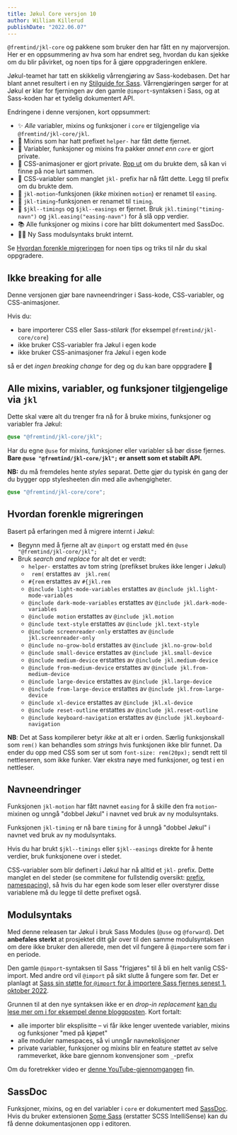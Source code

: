 ```yaml
---
title: Jøkul Core versjon 10
author: William Killerud
publishDate: "2022.06.07"
---
```


<Ingress>
    <code>@fremtind/jkl-core</code> og pakkene som bruker den har fått en ny majorversjon. Her er en oppsummering av hva
    som har endret seg, hvordan du kan sjekke om du blir påvirket, og noen tips for å gjøre oppgraderingen enklere.
</Ingress>

Jøkul-teamet har tatt en skikkelig vårrengjøring av Sass-kodebasen. Det har blant annet resultert i en ny [Stilguide for Sass](/guider/sass). Vårrengjøringen sørger for at Jøkul er klar for fjerningen av den gamle `@import`-syntaksen i Sass, og at Sass-koden har et tydelig dokumentert API.

Endringene i denne versjonen, kort oppsummert:

-   ✨ _Alle_ variabler, mixins og funksjoner i `core` er tilgjengelige via `@fremtind/jkl-core/jkl`.
-   🛑 Mixins som har hatt prefixet `helper-` har fått dette fjernet.
-   🛑 Variabler, funksjoner og mixins fra pakker _annet enn `core`_ er gjort private.
-   🛑 CSS-animasjoner er gjort private. [Rop ut](https://github.com/fremtind/jokul/discussions) om du brukte dem, så kan vi finne på noe lurt sammen.
-   🛑 CSS-variabler som manglet `jkl-` prefix har nå fått dette. Legg til prefix om du brukte dem.
-   🛑 `jkl-motion`-funksjonen (_ikke_ mixinen `motion`) er renamet til `easing`.
-   🛑 `jkl-timing`-funksjonen er renamet til `timing`.
-   🛑 `$jkl--timings` og `$jkl--easings` er fjernet. Bruk `jkl.timing("timing-navn")` og `jkl.easing("easing-navn")` for å slå opp verdier.
-   📚 Alle funksjoner og mixins i core har blitt dokumentert med SassDoc.
-   👷‍♂️ Ny Sass modulsyntaks brukt internt.

Se [Hvordan forenkle migreringen](#hvordan-forenkle-migreringen) for noen tips og triks til når du skal oppgradere.

## Ikke breaking for alle

Denne versjonen gjør bare navneendringer i Sass-kode, CSS-variabler, og CSS-animasjoner.

Hvis du:

-   bare importerer CSS eller Sass-_stilark_ (for eksempel `@fremtind/jkl-core/core`)
-   ikke bruker CSS-variabler fra Jøkul i egen kode
-   ikke bruker CSS-animasjoner fra Jøkul i egen kode

så er det _ingen breaking change_ for deg og du kan bare oppgradere 🥳

## Alle mixins, variabler, og funksjoner tilgjengelige via `jkl`

Dette skal være alt du trenger fra nå for å bruke mixins, funksjoner og variabler fra Jøkul:

```scss
@use "@fremtind/jkl-core/jkl";
```

Har du egne `@use` for mixins, funksjoner eller variabler så bør disse fjernes. **Bare `@use "@fremtind/jkl-core/jkl";` er ansett som et stabilt API.**

**NB:** du må fremdeles hente _styles_ separat. Dette gjør du typisk én gang der du bygger opp stylesheeten din med alle avhengigheter.

```scss
@use "@fremtind/jkl-core/core";
```

## Hvordan forenkle migreringen

Basert på erfaringen med å migrere internt i Jøkul:

-   Begynn med å fjerne alt av `@import` og erstatt med én `@use "@fremtind/jkl-core/jkl";`
-   Bruk _search and replace_ for alt det er verdt:
    -   `helper-` erstattes av tom string (prefikset brukes ikke lenger i Jøkul)
    -   ` rem(` erstattes av ` jkl.rem(`
    -   `#{rem` erstattes av `#{jkl.rem`
    -   `@include light-mode-variables` erstattes av `@include jkl.light-mode-variables`
    -   `@include dark-mode-variables` erstattes av `@include jkl.dark-mode-variables`
    -   `@include motion` erstattes av `@include jkl.motion`
    -   `@include text-style` erstattes av `@include jkl.text-style`
    -   `@include screenreader-only` erstattes av `@include jkl.screenreader-only`
    -   `@include no-grow-bold` erstattes av `@include jkl.no-grow-bold`
    -   `@include small-device` erstattes av `@include jkl.small-device`
    -   `@include medium-device` erstattes av `@include jkl.medium-device`
    -   `@include from-medium-device` erstattes av `@include jkl.from-medium-device`
    -   `@include large-device` erstattes av `@include jkl.large-device`
    -   `@include from-large-device` erstattes av `@include jkl.from-large-device`
    -   `@include xl-device` erstattes av `@include jkl.xl-device`
    -   `@include reset-outline` erstattes av `@include jkl.reset-outline`
    -   `@include keyboard-navigation` erstattes av `@include jkl.keyboard-navigation`

**NB**: Det at Sass kompilerer betyr _ikke_ at alt er i orden. Særlig funksjonskall som `rem()` kan behandles som _strings_ hvis funksjonen ikke blir funnet. Da ender du opp med CSS som ser ut som `font-size: rem(20px);` sendt rett til nettleseren, som ikke funker. Vær ekstra nøye med funksjoner, og test i en nettleser.

## Navneendringer

Funksjonen `jkl-motion` har fått navnet `easing` for å skille den fra `motion`-mixinen og unngå "dobbel Jøkul" i navnet ved bruk av ny modulsyntaks.

Funksjonen `jkl-timing` er nå bare `timing` for å unngå "dobbel Jøkul" i navnet ved bruk av ny modulsyntaks.

Hvis du har brukt `$jkl--timings` eller `$jkl--easings` direkte for å hente verdier, bruk funksjonene over i stedet.

CSS-variabler som blir definert i Jøkul har nå alltid et `jkl-` prefix. Dette manglet en del steder (se commitene for fullstendig oversikt: [prefix](https://github.com/fremtind/jokul/pull/2868/commits/500ee0e1050de94d8cda07fb423c33837fbf2faa), [namespacing](https://github.com/fremtind/jokul/pull/2868/commits/83fea35f6076ba908378cbc3c834de559e83c1d5)), så hvis du har egen kode som leser eller overstyrer disse variablene må du legge til dette prefixet også.

## Modulsyntaks

Med denne releasen tar Jøkul i bruk Sass Modules (`@use` og `@forward`). Det **anbefales sterkt** at prosjektet ditt går over til den samme modulsyntaksen om dere ikke bruker den allerede, men det vil fungere å `@import`ere som før i en periode.

Den gamle `@import`-syntaksen til Sass "frigjøres" til å bli en helt vanlig CSS-import. Med andre ord vil `@import` på sikt slutte å fungere som før. Det er planlagt at [Sass sin støtte for `@import` for å importere Sass fjernes senest 1. oktober 2022](https://github.com/sass/sass/blob/main/accepted/module-system.md#timeline).

Grunnen til at den nye syntaksen ikke er en _drop-in replacement_ [kan du lese mer om i for eksempel denne bloggposten](https://www.oddbird.net/2019/10/02/sass-modules/). Kort fortalt:

-   alle importer blir eksplisitte – vi får ikke lenger uventede variabler, mixins og funksjoner "med på kjøpet"
-   alle moduler namespaces, så vi unngår navnekolisjoner
-   private variabler, funksjoner og mixins blir en feature støttet av selve rammeverket, ikke bare gjennom konvensjoner som `_`-prefix

Om du foretrekker video er [denne YouTube-gjennomgangen](https://www.youtube.com/watch?v=dOnYNEXv9BM) fin.

## SassDoc

Funksjoner, mixins, og en del variabler i `core` er dokumentert med [SassDoc](http://sassdoc.com/annotations/). Hvis du bruker extensionen [Some Sass](https://marketplace.visualstudio.com/items?itemName=SomewhatStationery.some-sass) (erstatter SCSS IntelliSense) kan du få denne dokumentasjonen opp i editoren.

<PortalImage
    loading="lazy"
    src="/assets/blog/updates/core-10/core-10-sassdoc-demo.gif"
    caption="Her er et eksempel på hvordan det kan se ut med SassDoc i Visual Studio Code."
/>
